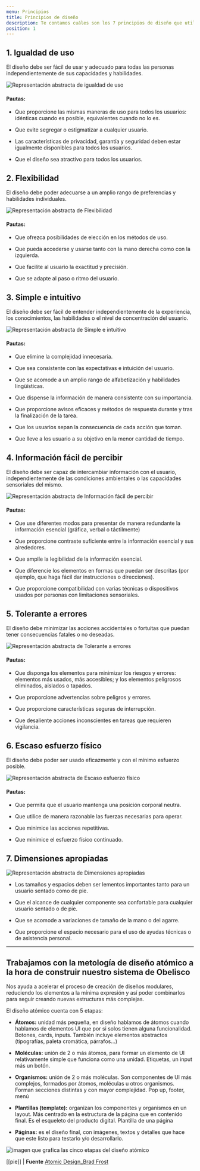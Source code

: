 ```yaml
---
menu: Principios
title: Principios de diseño
description: Te contamos cuáles son los 7 principios de diseño que utilizamos cuando construimos productos digitales del GCBA.
position: 1
---
```


## 1. Igualdad de uso

El diseño debe ser fácil de usar y adecuado para todas las personas independientemente de sus capacidades y habilidades.

![Representación abstracta de igualdad de uso](/creamos_experiencias/diseño/01.svg)

#### Pautas:

- Que proporcione las mismas maneras de uso para todos los usuarios: idénticas cuando es posible, equivalentes cuando no lo es.

- Que evite segregar o estigmatizar a cualquier usuario.

- Las características de privacidad, garantía y seguridad deben estar igualmente disponibles para todos los usuarios.

- Que el diseño sea atractivo para todos los usuarios.


## 2. Flexibilidad

El diseño debe poder adecuarse a un amplio rango de preferencias y habilidades individuales.

![Representación abstracta de Flexibilidad](/creamos_experiencias/diseño/02.svg)

#### Pautas:

- Que ofrezca posibilidades de elección en los métodos de uso.

- Que pueda accederse y usarse tanto con la mano derecha como con la izquierda.

- Que facilite al usuario la exactitud y precisión.

- Que se adapte al paso o ritmo del usuario.


## 3. Simple e intuitivo

El diseño debe ser fácil de entender independientemente de la experiencia, los conocimientos, las habilidades o el nivel de concentración del usuario.

![Representación abstracta de Simple e intuitivo](/creamos_experiencias/diseño/03.svg)

#### Pautas:

- Que elimine la complejidad innecesaria.

- Que sea consistente con las expectativas e intuición del usuario.

- Que se acomode a un amplio rango de alfabetización y habilidades lingüísticas.

- Que dispense la información de manera consistente con su importancia.

- Que proporcione avisos eficaces y métodos de respuesta durante y tras la finalización de la tarea.

- Que los usuarios sepan la consecuencia de cada acción que toman.

- Que lleve a los usuario a su objetivo en la menor cantidad de tiempo.


## 4. Información fácil de percibir

El diseño debe ser capaz de intercambiar información con el usuario, independientemente de las condiciones ambientales o las capacidades sensoriales del mismo.

![Representación abstracta de Información fácil de percibir](/creamos_experiencias/diseño/04.svg)

#### Pautas:

- Que use diferentes modos para presentar de manera redundante la información esencial (gráfica, verbal o táctilmente)

- Que proporcione contraste suficiente entre la información esencial y sus alrededores.

- Que amplíe la legibilidad de la información esencial.

- Que diferencie los elementos en formas que puedan ser descritas (por ejemplo, que haga fácil dar instrucciones o direcciones).

- Que proporcione compatibilidad con varias técnicas o dispositivos usados por personas con limitaciones sensoriales.


## 5. Tolerante a errores

El diseño debe minimizar las acciones accidentales o fortuitas que puedan tener consecuencias fatales o no deseadas.

![Representación abstracta de Tolerante a errores](/creamos_experiencias/diseño/05.svg)

#### Pautas:

- Que disponga los elementos para minimizar los riesgos y errores: elementos más usados, más accesibles; y los elementos peligrosos eliminados, aislados o tapados.

- Que proporcione advertencias sobre peligros y errores.

- Que proporcione características seguras de interrupción.

- Que desaliente acciones inconscientes en tareas que requieren vigilancia.


## 6. Escaso esfuerzo físico

El diseño debe poder ser usado eficazmente y con el mínimo esfuerzo posible.

![Representación abstracta de Escaso esfuerzo físico](/creamos_experiencias/diseño/06.svg)

#### Pautas:

- Que permita que el usuario mantenga una posición corporal neutra.

- Que utilice de manera razonable las fuerzas necesarias para operar.

- Que minimice las acciones repetitivas.

- Que minimice el esfuerzo físico continuado.


## 7. Dimensiones apropiadas

![Representación abstracta de Dimensiones apropiadas](/creamos_experiencias/diseño/07.svg)

- Los tamaños y espacios deben ser lementos importantes tanto para un usuario sentado como de pie.

- Que el alcance de cualquier componente sea confortable para cualquier usuario sentado o de pie.

- Que se acomode a variaciones de tamaño de la mano o del agarre.

- Que proporcione el espacio necesario para el uso de ayudas técnicas o de asistencia personal.

---

## Trabajamos con la metología de diseño atómico a la hora de construir nuestro sistema de Obelisco

Nos ayuda a acelerar el proceso de creación de diseños modulares, reduciendo los elementos a la mínima expresión y así poder combinarlos para seguir creando nuevas estructuras más complejas.

El diseño atómico cuenta con 5 etapas:

- **Átomos:** unidad más pequeña, en diseño hablamos de átomos cuando hablamos de elementos UI que por si solos tienen alguna funcionalidad. Botones, cards, inputs. También incluye elementos abstractos (tipografías, paleta cromática, párrafos…)

- **Moléculas:** unión de 2 o más átomos, para formar un elemento de UI relativamente simple que funciona como una unidad. Etiquetas, un input más un botón.

- **Organismos:** unión de 2 o más moléculas. Son componentes de UI más complejos, formados por átomos, moléculas u otros organismos. Forman secciones distintas y con mayor complejidad. Pop up, footer, menú

- **Plantillas (template):** organizan los componentes y organismos en un layout. Más centrado en la estructura de la página que en contenido final. Es el esqueleto del producto digital. Plantilla de una página

- **Páginas:** es el diseño final, con imágenes, textos y detalles que hace que este listo para testarlo y/o desarrollarlo.


![imagen que grafica las cinco etapas del diseño atómico](/creamos_experiencias/diseño/atomic.svg)

[[pie]]
| **Fuente** [Atomic Design_Brad Frost](https://atomicdesign.bradfrost.com/chapter-2/)
